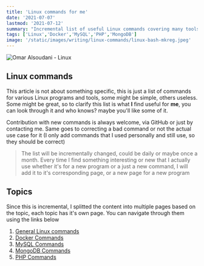 ```yaml
---
title: 'Linux commands for me'
date: '2021-07-07'
lastmod: '2021-07-12'
summary: "Incremental list of useful Linux commands covering many tools and programs that I use when needed"
tags: ['Linux','Docker','MySQL','PHP','MongoDB']
image: '/static/images/writing/linux-commands/linux-bash-mkreg.jpeg'
---
```


![Omar Alsoudani - Linux](/static/images/writing/linux-commands/linux-bash-mkreg.jpeg)

## Linux commands

This article is not about something specific, this is just a list of commands for various Linux programs and tools, some might be simple, others useless. Some might be great, so to clarify this list is what **I** find useful for **me**, you can look through it and who knows? maybe you'll like some of it.

Contribution with new commands is always welcome, via GitHub or just by contacting me. Same goes to correcting a bad command or not the actual use case for it (I only add commands that I used personally and still use, so they should be correct)

> The list will be incrementally changed, could be daily or maybe once a month. Every time I find something interesting or new that I actually use whether it's for a new program or a just a new command, I will add it to it's corresponding page, or a new page for a new program


## Topics
Since this is incremental, I splitted the content into multiple pages based on the topic, each topic has it's own page. You can navigate through them using the links below

1.  [General Linux commands](/writing/linux-commands/general)
2.  [Docker Commands](/writing/linux-commands/docker) 
3.  [MySQL Commands](/writing/linux-commands/mysql)
4.  [MongoDB Commands](/writing/linux-commands/mongodb)
5.  [PHP Commands](/writing/linux-commands/php)

